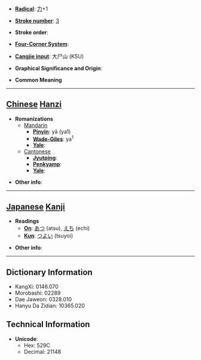 * '''[[Wiktionary:Chinese radical index| Radical]]''': [[Wiktionary:Chinese radical index 力|力]]+1

* '''[[Wiktionary:Chinese total strokes index|Stroke number]]''': [[Wiktionary:Chinese total strokes index 3|3]]

* '''Stroke order''': 

* '''[[Wiktionary:Chinese four corner index|Four-Corner System]]''': 

* '''[[Wiktionary:Chinese Cangjie index|Cangjie input]]''': 大尸山 (KSU)

* '''Graphical Significance and Origin''': 

* '''Common Meaning'''

----

== [[Chinese]] [[Hanzi]] ==

* '''Romanizations'''
** [[Mandarin]]
*** '''[[Pinyin]]''': yā (ya1)
*** '''[[Wade-Giles]]''': ya<sup>1</sup>
*** '''[[Yale]]''': 
**[[Cantonese]]
***'''[[Jyutping]]''':
***'''[[Penkyamp]]''': 
***'''[[Yale]]''': 

* '''Other info''': 

----

== [[Japanese]] [[Kanji]] ==

* '''Readings'''
** '''[[On]]''': [[あつ]] (atsu), [[えち]] (echi)
** '''[[Kun]]''': [[つよい]] (tsuyoi)

* '''Other info''':  

----

== Dictionary Information ==

* KangXi: 0146.070
* Morobashi: 02289
* Dae Jaweon: 0328.010
* Hanyu Da Zidian: 10365.020

== Technical Information ==

* '''Unicode''':
** Hex: 529C
** Decimal: 21148